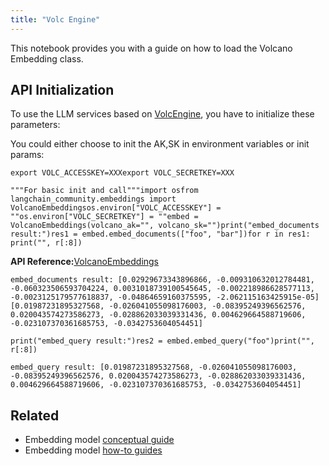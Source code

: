 ```yaml
---
title: "Volc Engine"
---
```


This notebook provides you with a guide on how to load the Volcano Embedding class.

## API Initialization

To use the LLM services based on [VolcEngine](https://www.volcengine.com/oss/82379/1099455), you have to initialize these parameters:

You could either choose to init the AK,SK in environment variables or init params:

```
export VOLC_ACCESSKEY=XXXexport VOLC_SECRETKEY=XXX
```

```
"""For basic init and call"""import osfrom langchain_community.embeddings import VolcanoEmbeddingsos.environ["VOLC_ACCESSKEY"] = ""os.environ["VOLC_SECRETKEY"] = ""embed = VolcanoEmbeddings(volcano_ak="", volcano_sk="")print("embed_documents result:")res1 = embed.embed_documents(["foo", "bar"])for r in res1:    print("", r[:8])
```

**API Reference:**[VolcanoEmbeddings](https://python.langchain.com/api_reference/community/embeddings/langchain_community.embeddings.volcengine.VolcanoEmbeddings.html)

```
embed_documents result: [0.02929673343896866, -0.009310632012784481, -0.060323506593704224, 0.0031018739100545645, -0.002218986628577113, -0.0023125179577618837, -0.04864659160375595, -2.062115163425915e-05] [0.01987231895327568, -0.026041055098176003, -0.08395249396562576, 0.020043574273586273, -0.028862033039331436, 0.004629664588719606, -0.023107370361685753, -0.0342753604054451]
```

```
print("embed_query result:")res2 = embed.embed_query("foo")print("", r[:8])
```

```
embed_query result: [0.01987231895327568, -0.026041055098176003, -0.08395249396562576, 0.020043574273586273, -0.028862033039331436, 0.004629664588719606, -0.023107370361685753, -0.0342753604054451]
```

## Related

* Embedding model [conceptual guide](/src/oss/concepts/embedding_models)
* Embedding model [how-to guides](/src/oss/how_to/#embedding-models)
